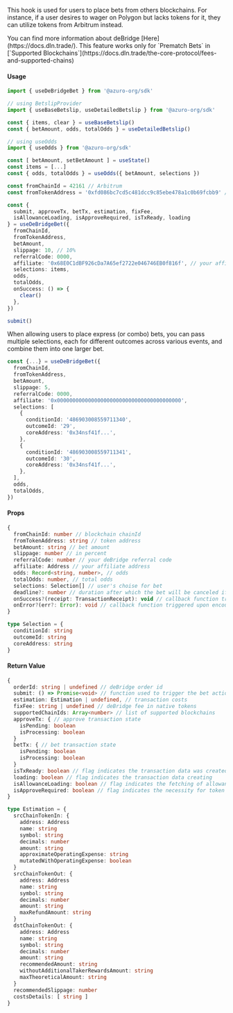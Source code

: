 
This hook is used for users to place bets from others blockchains. For instance, if a user desires to wager on Polygon but lacks tokens for it, they can utilize tokens from Arbitrum instead.

<Callout type="info">
  You can find more information about deBridge [Here](https://docs.dln.trade/).
</Callout>
<Callout type="warning">
  This feature works only for `Prematch Bets` in [`Supported Blockchains`](https://docs.dln.trade/the-core-protocol/fees-and-supported-chains)
</Callout>


#### Usage

```ts
import { useDeBridgeBet } from '@azuro-org/sdk'

// using BetslipProvider
import { useBaseBetslip, useDetailedBetslip } from '@azuro-org/sdk'

const { items, clear } = useBaseBetslip()
const { betAmount, odds, totalOdds } = useDetailedBetslip()

// using useOdds
import { useOdds } from '@azuro-org/sdk'

const [ betAmount, setBetAmount ] = useState()
const items = [...]
const { odds, totalOdds } = useOdds({ betAmount, selections })

const fromChainId = 42161 // Arbitrum
const fromTokenAddress = '0xfd086bc7cd5c481dcc9c85ebe478a1c0b69fcbb9' // USDT

const {
  submit, approveTx, betTx, estimation, fixFee,
  isAllowanceLoading, isApproveRequired, isTxReady, loading 
} = useDeBridgeBet({
  fromChainId,
  fromTokenAddress,
  betAmount,
  slippage: 10, // 10%
  referralCode: 0000,
  affiliate: '0x68E0C1dBF926cDa7A65ef2722e046746EB0f816f', // your affiliate address
  selections: items,
  odds,
  totalOdds,
  onSuccess: () => {
    clear()
  },
})

submit()
```

<Callout type="info">
When allowing users to place express (or combo) bets, you can pass multiple selections, each for different outcomes across various events, and combine them into one larger bet.

```ts
const {...} = useDeBridgeBet({
  fromChainId,
  fromTokenAddress,
  betAmount,
  slippage: 5,
  referralCode: 0000,
  affiliate: '0x0000000000000000000000000000000000000000',
  selections: [
    {
      conditionId: '486903008559711340',
      outcomeId: '29',
      coreAddress: '0x34nsf41f...',
    },
    {
      conditionId: '486903008559711341',
      outcomeId: '30',
      coreAddress: '0x34nsf41f...',
    },  
  ],
  odds,
  totalOdds,
})
```
</Callout>

#### Props

```ts
{
  fromChainId: number // blockchain chainId
  fromTokenAddress: string // token address
  betAmount: string // bet amount
  slippage: number // in percent
  referralCode: number // your deBridge referral code
  affiliate: Address // your affiliate address
  odds: Record<string, number>, // odds
  totalOdds: number, // total odds
  selections: Selection[] // user's choise for bet
  deadline?: number // duration after which the bet will be canceled if it does not get included in a block
  onSuccess?(receipt: TransactionReceipt): void // callback function triggered after a successful bet
  onError?(err?: Error): void // callback function triggered upon encountering an error
}
```

```ts
type Selection = {
  conditionId: string
  outcomeId: string
  coreAddress: string
}
```

#### Return Value

```ts
{
  orderId: string | undefined // deBridge order id
  submit: () => Promise<void> // function used to trigger the bet action or token spending approval
  estimation: Estimation | undefined, // transaction costs
  fixFee: string | undefined // deBridge fee in native tokens
  supportedChainIds: Array<number> // list of supported blockchains
  approveTx: { // approve transaction state
    isPending: boolean
    isProcessing: boolean
  }
  betTx: { // bet transaction state
    isPending: boolean
    isProcessing: boolean
  }
  isTxReady: boolean // flag indicates the transaction data was created
  loading: boolean // flag indicates the transaction data creating
  isAllowanceLoading: boolean // flag indicates the fetching of allowance
  isApproveRequired: boolean // flag indicates the necessity for token spending approval
}

type Estimation = {
  srcChainTokenIn: {
    address: Address
    name: string
    symbol: string
    decimals: number
    amount: string
    approximateOperatingExpense: string
    mutatedWithOperatingExpense: boolean
  }
  srcChainTokenOut: {
    address: Address
    name: string
    symbol: string
    decimals: number
    amount: string
    maxRefundAmount: string
  }
  dstChainTokenOut: {
    address: Address
    name: string
    symbol: string
    decimals: number
    amount: string
    recommendedAmount: string
    withoutAdditionalTakerRewardsAmount: string
    maxTheoreticalAmount: string
  }
  recommendedSlippage: number
  costsDetails: [ string ]
}
```

